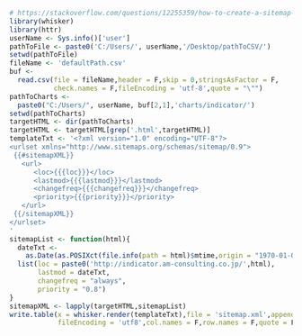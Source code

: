 ```r
# https://stackoverflow.com/questions/12255359/how-to-create-a-sitemap-xml-file-using-r-and-the-xml-package
library(whisker)
library(httr)
userName <- Sys.info()['user']
pathToFile <- paste0('C:/Users/', userName,'/Desktop/pathToCSV/')
setwd(pathToFile)
fileName <- 'defaultPath.csv'
buf <-
  read.csv(file = fileName,header = F,skip = 0,stringsAsFactor = F,
           check.names = F,fileEncoding = 'utf-8',quote = "\"")
pathToCharts <-
  paste0("C:/Users/", userName, buf[2,1],'charts/indicator/')
setwd(pathToCharts)
targetHTML <- dir(pathToCharts)
targetHTML <- targetHTML[grep('.html',targetHTML)]
templateTxt <- '<?xml version="1.0" encoding="UTF-8"?>
<urlset xmlns="http://www.sitemaps.org/schemas/sitemap/0.9">
 {{#sitemapXML}}
   <url>
      <loc>{{{loc}}}</loc>
      <lastmod>{{{lastmod}}}</lastmod>
      <changefreq>{{{changefreq}}}</changefreq>
      <priority>{{{priority}}}</priority>
   </url>
 {{/sitemapXML}}
</urlset>
'
sitemapList <- function(html){
  dateTxt <- 
    as.Date(as.POSIXct(file.info(path = html)$mtime,origin = "1970-01-01"))
  list(loc = paste0('http://indicator.am-consulting.co.jp/',html),
       lastmod = dateTxt,
       changefreq = "always",
       priority = "0.8")
}
sitemapXML <- lapply(targetHTML,sitemapList)
write.table(x = whisker.render(templateTxt),file = 'sitemap.xml',append = F,
            fileEncoding = 'utf8',col.names = F,row.names = F,quote = F)
```
